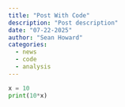 ```yaml
---
title: "Post With Code"
description: "Post description"
date: "07-22-2025"
author: "Sean Howard"
categories:
  - news
  - code
  - analysis
---
```



```python
x = 10
print(10*x)
```